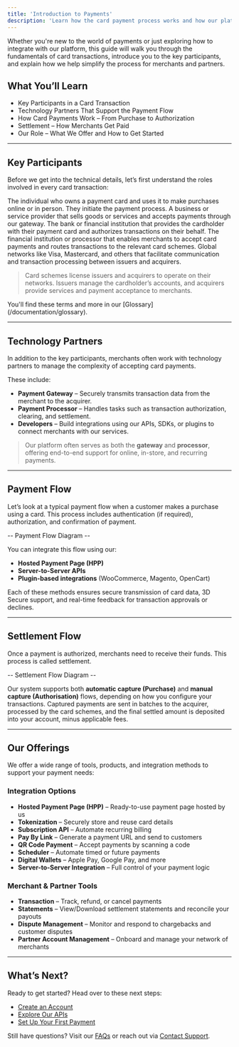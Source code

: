 ```yaml
---
title: 'Introduction to Payments'
description: 'Learn how the card payment process works and how our platform fits into it.'
---
```


Whether you're new to the world of payments or just exploring how to integrate with our platform, this guide will walk you through the fundamentals of card transactions, introduce you to the key participants, and explain how we help simplify the process for merchants and partners.

## What You’ll Learn

- Key Participants in a Card Transaction  
- Technology Partners That Support the Payment Flow  
- How Card Payments Work – From Purchase to Authorization  
- Settlement – How Merchants Get Paid  
- Our Role – What We Offer and How to Get Started

---

## Key Participants

Before we get into the technical details, let’s first understand the roles involved in every card transaction:

<CardGroup>
  <Card title="Cardholder" icon="user">
    The individual who owns a payment card and uses it to make purchases online or in person. They initiate the payment process.
  </Card>

  <Card title="Merchant" icon="store">
    A business or service provider that sells goods or services and accepts payments through our gateway.
  </Card>

  <Card title="Issuer" icon="building-columns">
    The bank or financial institution that provides the cardholder with their payment card and authorizes transactions on their behalf.
  </Card>

  <Card title="Acquirer" icon="building-columns">
    The financial institution or processor that enables merchants to accept card payments and routes transactions to the relevant card schemes.
  </Card>

  <Card title="Card Scheme" icon="credit-card">
    Global networks like Visa, Mastercard, and others that facilitate communication and transaction processing between issuers and acquirers.
  </Card>
</CardGroup>


> Card schemes license issuers and acquirers to operate on their networks. Issuers manage the cardholder’s accounts, and acquirers provide services and payment acceptance to merchants.

<Note>
You'll find these terms and more in our [Glossary](/documentation/glossary).
</Note>

---

## Technology Partners

In addition to the key participants, merchants often work with technology partners to manage the complexity of accepting card payments.

These include:

- **Payment Gateway** – Securely transmits transaction data from the merchant to the acquirer.  
- **Payment Processor** – Handles tasks such as transaction authorization, clearing, and settlement.  
- **Developers** – Build integrations using our APIs, SDKs, or plugins to connect merchants with our services.

> Our platform often serves as both the **gateway** and **processor**, offering end-to-end support for online, in-store, and recurring payments.

---

## Payment Flow

Let’s look at a typical payment flow when a customer makes a purchase using a card. This process includes authentication (if required), authorization, and confirmation of payment.

-- Payment Flow Diagram  --

You can integrate this flow using our:

- **Hosted Payment Page (HPP)**  
- **Server-to-Server APIs**  
- **Plugin-based integrations** (WooCommerce, Magento, OpenCart)

Each of these methods ensures secure transmission of card data, 3D Secure support, and real-time feedback for transaction approvals or declines.

---

## Settlement Flow

Once a payment is authorized, merchants need to receive their funds. This process is called settlement.

-- Settlement Flow Diagram --

Our system supports both **automatic capture (Purchase)** and **manual capture (Authorisation)** flows, depending on how you configure your transactions. Captured payments are sent in batches to the acquirer, processed by the card schemes, and the final settled amount is deposited into your account, minus applicable fees.

---

## Our Offerings

We offer a wide range of tools, products, and integration methods to support your payment needs:

### Integration Options

- **Hosted Payment Page (HPP)** – Ready-to-use payment page hosted by us  
- **Tokenization** – Securely store and reuse card details  
- **Subscription API** – Automate recurring billing  
- **Pay By Link** – Generate a payment URL and send to customers  
- **QR Code Payment** – Accept payments by scanning a code  
- **Scheduler** – Automate timed or future payments  
- **Digital Wallets** – Apple Pay, Google Pay, and more  
- **Server-to-Server Integration** – Full control of your payment logic

### Merchant & Partner Tools

- **Transaction** – Track, refund, or cancel payments  
- **Statements** – View/Download settlement statements and reconcile your payouts  
- **Dispute Management** – Monitor and respond to chargebacks and customer disputes  
- **Partner Account Management** – Onboard and manage your network of merchants

---

## What’s Next?

Ready to get started? Head over to these next steps:

- [Create an Account](/documentation/createaccount)  
- [Explore Our APIs](/api-reference/en/introduction)  
- [Set Up Your First Payment](/api-reference/en/server-to-server/purchase)

Still have questions? Visit our [FAQs](/support/faqs) or reach out via [Contact Support](/support/contact).
